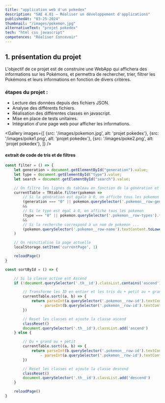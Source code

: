 ```yaml
---
title: "application web d'un pokedex"
description: "SAE 4.01 — Réaliser un développement d'applications"
publishedAt: "03-25-2024"
thumbnail: "/images/pokemon.jpg"    
alternativeText: "projet pokedex"
tech: "html css javascript"
competences: "Réaliser Concevoir"
---
```


## 1. présentation du projet

L'objectif de ce projet est de construire une WebApp qui affichera des informations sur
les Pokémons, et permettra de rechercher, trier, filtrer les Pokémons et leurs informations
en fonction de divers critères.

### étapes du projet :

- Lecture des données depuis des fichiers JSON.
- Analyse des différents fichiers.
- Réalisation des différentes classes en javascript.
- Mise en place de tests unitaires.
- Intégration d'une page web pour afficher les informations.

<Gallery
    images={[
        {src: '/images/pokemon.jpg', alt: 'projet pokedex'},
        {src: '/images/poke1.png', alt: 'projet pokedex'},
        {src: '/images/poke2.png', alt: 'projet pokedex'},
    ]}
/>

#### extrait de code de tris et de filtres

```javascript
const filter = () => {
    let generation = document.getElementById("generation").value;
    let type = document.getElementById("type").value;
    let search = document.getElementById("search").value;

    // On filtre les lignes du tableau en fonction de la génération et du type et de la recherche
    currentTable = TRtable.filter(pokemon =>
        // Si la génération est égale à 0, on affiche tous les pokemon
        (generation === "0" || pokemon.querySelector('.pokemon__row-generation').textContent.includes(generation))
        &&
        // Si le type est égal à 0, on affiche tous les pokemon
        (type === "0" || pokemon.querySelector('.pokemon__row-types').textContent.includes(type))
        &&
        // Si la recherche correspond à un nom de pokemon ...
        (pokemon.querySelector('.pokemon__row-name').textContent.toLowerCase().includes(search.toLowerCase()))
    )

    // On réinitialise la page actuelle
    localStorage.setItem('currentPage', 1)

    reloadPage()
}

const sortById = () => {

    // Si la classe active est Ascend
    if (!document.querySelector('.th__id').classList.contains('ascend')) {

        // Transforme les ID en entier et les tris du + petit au + grand
        currentTable.sort((a, b) => {
            return parseInt(a.querySelector('.pokemon__row-id').textContent.slice(1))
                - parseInt(b.querySelector('.pokemon__row-id').textContent.slice(1))
        })

        // Reset les classes et ajoute la classe ascend
        classReset()
        document.querySelector('.th__id').classList.add('ascend')
    } else {

        // Du + grand au + petit
        currentTable.sort((a, b) => {
            return parseInt(b.querySelector('.pokemon__row-id').textContent.slice(1))
                - parseInt(a.querySelector('.pokemon__row-id').textContent.slice(1))
        })

        // Reset les classes et ajoute la classe descend
        classReset()
        document.querySelector('.th__id').classList.add('descend')
    }

    reloadPage()
}
```